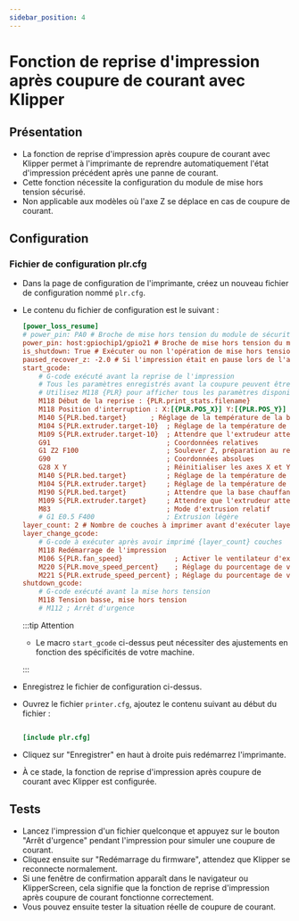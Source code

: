 ```yaml
---
sidebar_position: 4
---
```


# Fonction de reprise d'impression après coupure de courant avec Klipper

## Présentation

- La fonction de reprise d'impression après coupure de courant avec Klipper permet à l'imprimante de reprendre automatiquement l'état d'impression précédent après une panne de courant.
- Cette fonction nécessite la configuration du module de mise hors tension sécurisé.
- Non applicable aux modèles où l'axe Z se déplace en cas de coupure de courant.

## Configuration

### Fichier de configuration plr.cfg

- Dans la page de configuration de l'imprimante, créez un nouveau fichier de configuration nommé `plr.cfg`.
- Le contenu du fichier de configuration est le suivant :

    ```cfg
    [power_loss_resume]
    # power_pin: PA0 # Broche de mise hors tension du module de sécurité, connectée à PA0 sur le microcontrôleur inférieur
    power_pin: host:gpiochip1/gpio21 # Broche de mise hors tension du module de sécurité, connectée à PA21 sur le microcontrôleur supérieur
    is_shutdown: True # Exécuter ou non l'opération de mise hors tension, par défaut activé
    paused_recover_z: -2.0 # Si l'impression était en pause lors de l'arrêt, distance de mouvement Z pendant la reprise, par défaut sans mouvement
    start_gcode:
        # G-code exécuté avant la reprise de l'impression
        # Tous les paramètres enregistrés avant la coupure peuvent être récupérés via {PLR}
        # Utilisez M118 {PLR} pour afficher tous les paramètres disponibles
        M118 Début de la reprise : {PLR.print_stats.filename}
        M118 Position d'interruption : X:[{PLR.POS_X}] Y:[{PLR.POS_Y}] Z:[{PLR.POS_Z}] E:[{PLR.POS_E}]
        M140 S{PLR.bed.target}      ; Réglage de la température de la base chauffante
        M104 S{PLR.extruder.target-10}  ; Réglage de la température de l'extrudeur
        M109 S{PLR.extruder.target-10}  ; Attendre que l'extrudeur atteigne la température fixée
        G91                             ; Coordonnées relatives
        G1 Z2 F100                      ; Soulever Z, préparation au retour à zéro X,Y
        G90                             ; Coordonnées absolues
        G28 X Y                         ; Réinitialiser les axes X et Y
        M140 S{PLR.bed.target}          ; Réglage de la température de la base chauffante
        M104 S{PLR.extruder.target}     ; Réglage de la température de l'extrudeur
        M190 S{PLR.bed.target}          ; Attendre que la base chauffante atteigne la température fixée
        M109 S{PLR.extruder.target}     ; Attendre que l'extrudeur atteigne la température fixée
        M83                             ; Mode d'extrusion relatif
        # G1 E0.5 F400                  ; Extrusion légère
    layer_count: 2 # Nombre de couches à imprimer avant d'exécuter layer_change_gcode
    layer_change_gcode:                
        # G-code à exécuter après avoir imprimé {layer_count} couches
        M118 Redémarrage de l'impression
        M106 S{PLR.fan_speed}             ; Activer le ventilateur d'extrusion
        M220 S{PLR.move_speed_percent}    ; Réglage du pourcentage de vitesse demandée
        M221 S{PLR.extrude_speed_percent} ; Réglage du pourcentage de vitesse d'extrusion demandée
    shutdown_gcode:
        # G-code exécuté avant la mise hors tension
        M118 Tension basse, mise hors tension
        # M112 ; Arrêt d'urgence

    ```

    :::tip Attention

    - Le macro `start_gcode` ci-dessus peut nécessiter des ajustements en fonction des spécificités de votre machine.

    :::

- Enregistrez le fichier de configuration ci-dessus.
- Ouvrez le fichier `printer.cfg`, ajoutez le contenu suivant au début du fichier :

    ```cfg

    [include plr.cfg]

    ```

- Cliquez sur "Enregistrer" en haut à droite puis redémarrez l'imprimante.
- À ce stade, la fonction de reprise d'impression après coupure de courant avec Klipper est configurée.

## Tests

- Lancez l'impression d'un fichier quelconque et appuyez sur le bouton "Arrêt d'urgence" pendant l'impression pour simuler une coupure de courant.
- Cliquez ensuite sur "Redémarrage du firmware", attendez que Klipper se reconnecte normalement.
- Si une fenêtre de confirmation apparaît dans le navigateur ou KlipperScreen, cela signifie que la fonction de reprise d'impression après coupure de courant fonctionne correctement.
- Vous pouvez ensuite tester la situation réelle de coupure de courant.
